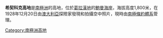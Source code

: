 {{orphan|time=2013-12-11T14:41:23+00:00}}
{{unreferenced|time=2013-12-11T14:41:23+00:00}}
{{coord|68|46|S|64|51|W|source:GNIS|display=title}}

'''希契科克高地'''是[[南極洲|南極洲]]的高地，位於[[葛拉漢地|葛拉漢地]]的[[鮑曼海岸|鮑曼海岸]]，海拔高度1,800米，在1928年12月20日由[[澳大利亞|澳大利亞]]探險家發現和拍攝空中照片，現時由[[南極條約體系|南極條約體系]]管理。

{{DEFAULTSORT:Hitchcock Heights}}
[[Category:南極洲高地|Category:南極洲高地]]


{{BowmanCoast-geo-stub}}